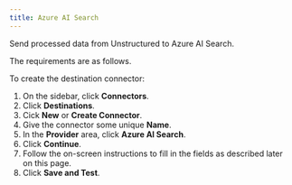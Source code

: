 ```yaml
---
title: Azure AI Search 
---
```



<FirstTimeUIDestinationConnector />

Send processed data from Unstructured to Azure AI Search.

The requirements are as follows.


<AzureAISPrerequisites />

To create the destination connector:

1. On the sidebar, click **Connectors**.
2. Click **Destinations**.
3. Cick **New** or **Create Connector**.
4. Give the connector some unique **Name**.
5. In the **Provider** area, click **Azure AI Search**.
6. Click **Continue**. 
7. Follow the on-screen instructions to fill in the fields as described later on this page.
8. Click **Save and Test**.


<AzureAISFields />